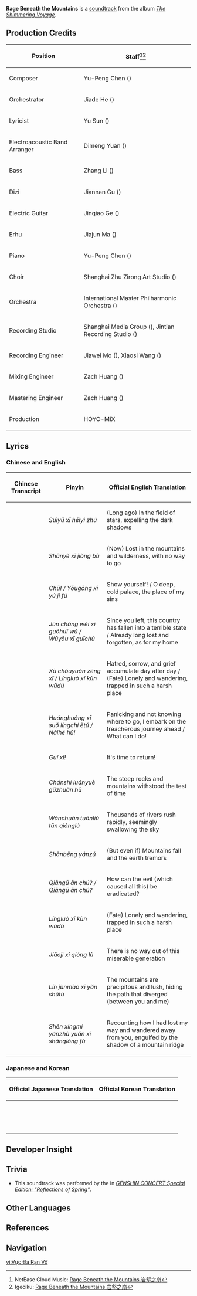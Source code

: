 {{Soundtrack Infobox
|title          =
|image          = The Shimmering Voyage.jpg
|album          = The Shimmering Voyage
|disc           = 3
|number         = 44
|featured       =
|featured2      =
|featured3      =
|featured_disc  =
|featured_disc2 =
|featured_disc3 =
|youtube_id     = _ZgWy5uvIiw
|youtube_time   = 997
|spotify_id     = 0PlBjUrb4GKSYhkujRKtzQ
|played_in      = Weekly Boss
|during         = [[Beneath the Dragon-Queller]] (Phase 2)
|domain         = Beneath the Dragon-Queller
|previous       = Ode to Azhdaha
|next           = Hymn of the Pearl
}}
{{Description|The faint rattling of this dragon lord's shackles and his deep, angry growl echo through the bowels of the mountains like memories of a bygone era.|[https://genshin.hoyoverse.com/en/news/detail/14511 Echo of Memories]}}
'''Rage Beneath the Mountains''' is a [[soundtrack]] from the album ''[[The Shimmering Voyage]]''.

==Production Credits==
{| class="wikitable" style="text-align:left; height:0.5em"
! Position
! Staff<ref>NetEase Cloud Music: [https://music.163.com/#/song?id=1861578703 Rage Beneath the Mountains 岩壑之崩]</ref><ref>Igeciku: [https://www.igeciku.com/song/12589565.html Rage Beneath the Mountains 岩壑之崩]</ref>
|-
! Composer
| Yu-Peng Chen ({{Lang|zh=陈致逸|mini=1}})
|-
! Orchestrator
| Jiade He ({{Lang|zh=何迦德|mini=1}})
|-
! Lyricist
| Yu Sun ({{Lang|zh=孙宇|mini=1}})
|-
! Electroacoustic Band Arranger
| Dimeng Yuan ({{Lang|zh=苑迪萌|mini=1}})
|-
! Bass
| Zhang Li ({{Lang|zh=张栗|mini=1}})
|-
! Dizi
| Jiannan Gu ({{Lang|zh=顾剑楠|mini=1}})
|-
! Electric Guitar
| Jinqiao Ge ({{Lang|zh=葛金桥|mini=1}})
|-
! Erhu
| Jiajun Ma ({{Lang|zh=马稼骏|mini=1}})
|-
! Piano
| Yu-Peng Chen ({{Lang|zh=陈致逸|mini=1}})
|-
! Choir
| Shanghai Zhu Zirong Art Studio ({{Lang|zh=上海朱梓溶艺术工作室|mini=1}})
|-
! Orchestra
| International Master Philharmonic Orchestra ({{Lang|zh=国际首席爱乐乐团|mini=1}})
|-
! Recording Studio
| Shanghai Media Group ({{Lang|zh=上海广播大厦|mini=1}}), Jintian Recording Studio ({{Lang|zh=金田录音棚|mini=1}})
|-
! Recording Engineer
| Jiawei Mo ({{Lang|zh=莫家伟|mini=1}}), Xiaosi Wang ({{Lang|zh=王小四|mini=1}})
|-
! Mixing Engineer
| Zach Huang ({{Lang|zh=黄巍|mini=1}})
|-
! Mastering Engineer
| Zach Huang ({{Lang|zh=黄巍|mini=1}})
|-
! Production
| HOYO-MiX
|}

==Lyrics==
===Chinese and English===
{| class="wikitable"
! Chinese Transcript !! Pinyin !! Official English Translation
|-
|{{Lang|mini=1|zh=邃宇兮 黑翳逐}} || ''Suìyǔ xī hēiyì zhú'' || (Long ago) In the field of stars, expelling the dark shadows
|-
|{{Lang|mini=1|zh=山野兮 窘步}} || ''Shānyě xī jiǒng bù'' || (Now) Lost in the mountains and wilderness, with no way to go
|-
|{{Lang|mini=1|zh=出！/ 幽宫兮 余既伏}} || ''Chū! / Yōugōng xī yú jì fú'' || Show yourself! / O deep, cold palace, the place of my sins
|-
|{{Lang|mini=1|zh=君常违兮 国隳芜 / 乌有兮 归处}} || ''Jūn cháng wéi xī guóhuī wú / Wūyǒu xī guīchù'' || Since you left, this country has fallen into a terrible state / Already long lost and forgotten, as for my home
|-
|{{Lang|mini=1|zh=蓄雠怨增欷 / 零落兮 困洿渎}} || ''Xù chóuyuàn zēng xī / Língluò xī kùn wūdú'' || Hatred, sorrow, and grief accumulate day after day / (Fate) Lonely and wandering, trapped in such a harsh place
|-
|{{Lang|mini=1|zh=惶惶兮 索陵迟恶途 / 奈何乎！}} || ''Huánghuáng xī suǒ língchí ètú / Nàihé hū!'' || Panicking and not knowing where to go, I embark on the treacherous journey ahead / What can I do!
|-
|{{Lang|mini=1|zh=归兮！}} || ''Guī xī!'' || It's time to return!
|-
|{{Lang|mini=1|zh=巉石峦岳毂转乎}} || ''Chánshí luányuè gǔzhuǎn hū'' || The steep rocks and mountains withstood the test of time
|-
|{{Lang|mini=1|zh=万川湍流吞穹庐}} || ''Wànchuān tuānliú tūn qiónglú'' || Thousands of rivers rush rapidly, seemingly swallowing the sky
|-
|{{Lang|mini=1|zh=山崩岩崒}} || ''Shānbēng yánzú'' || (But even if) Mountains fall and the earth tremors
|-
|{{Lang|mini=1|zh=愆辜安除？/ 愆辜安除？}} || ''Qiāngū ān chú? / Qiāngū ān chú?'' || How can the evil (which caused all this) be eradicated?
|-
|{{Lang|mini=1|zh=零落兮 困洿渎}} || ''Língluò xī kùn wūdú'' || (Fate) Lonely and wandering, trapped in such a harsh place
|-
|{{Lang|mini=1|zh=浇季兮 穷路}} || ''Jiāojì xī qióng lù'' || There is no way out of this miserable generation
|-
|{{Lang|mini=1|zh=林峻茂兮 掩殊途}} || ''Lín jùnmào xī yǎn shūtú'' || The mountains are precipitous and lush, hiding the path that diverged (between you and me)
|-
|{{Lang|mini=1|zh=审行迷延伫远兮 山穹覆}} || ''Shěn xíngmí yánzhù yuǎn xī shānqióng fù'' || Recounting how I had lost my way and wandered away from you, engulfed by the shadow of a mountain ridge
|}

===Japanese and Korean===
{| class="wikitable"
! Official Japanese Translation !! Official Korean Translation
|-
|{{Lang|mini=1|ja=凋落し　此処まで落ちた}} || {{Lang|mini=1|ko=(한때는) 심연의 우주 속에서 어두운 그림자를 내쫓았지만}}
|-
|{{Lang|mini=1|ja=吾が成せることなど　いずこに在る？}} || {{Lang|mini=1|ko=(지금은) 산과 황야에서 길을 잃었지}}
|-
|{{Lang|mini=1|ja=出でよ！}} || {{Lang|mini=1|ko=나오너라!}}
|-
|{{Lang|mini=1|ja=貴下が背いてより　この国土は荒れ堕ちた}} || {{Lang|mini=1|ko=네가 따난 뒤, 나라는 황폐해지고}}
|-
|{{Lang|mini=1|ja=怨恨と悲哀は溜まりゆく}} || {{Lang|mini=1|ko=증오, 원만, 슬픔만 계속 쌓여가네}}
|-
|{{Lang|mini=1|ja=惧れに導かれ　嶮しき道を歩んだ}} || {{Lang|mini=1|ko=방황 속에서 길을 잃고 험난하고 위험한 길을 나섰지}}
|-
|{{Lang|mini=1|ja=帰りし時　今来たれり！}} || {{Lang|mini=1|ko=이젠 돌아와야 해!}}
|-
|{{Lang|mini=1|ja=峻厳な岩と山々が幾重にも屈曲し}} || {{Lang|mini=1|ko=험준한 바위와 산악이 반복되고}}
|-
|{{Lang|mini=1|ja=万本の川は天穹をも呑み　かの勢いで荒らかに流れたり}} || {{Lang|mini=1|ko=하늘을 삼킬 것처럼 세차게 흘러가는 강줄기}}
|-
|{{Lang|mini=1|ja=山崩れ　岩砕かれても}} || {{Lang|mini=1|ko=(비록) 산이 무너지고 바위가 부서져도}}
|-
|{{Lang|mini=1|ja=全てを招きし元凶を祓えるか？}} || {{Lang|mini=1|ko=(이 모든 것을 초래한) 악을 어떻게 없앨 수 있을까?}}
|-
|{{Lang|mini=1|ja=凋落し　此処まで落ちた}} || {{Lang|mini=1|ko=(운명) 외롭게 따돌아다니다 이런 혹독한 곳에 갇혔지}}
|-
|{{Lang|mini=1|ja=乱世よ　もう往く先がない}} || {{Lang|mini=1|ko=벗어날 수 없는 고난한 세대}}
|-
|{{Lang|mini=1|ja=葉を茂らせる林よ　貴下を吾が違えし道程を隠し}} || {{Lang|mini=1|ko=가파르고 울창한 산, (나와 나의) 갈라진 길을 숨기고 있네}}
|-
|{{Lang|mini=1|ja=彷徨い立ち留まり　貴下と遠ざかりし吾を顧みて　峻嶺の影に覆われん}} || {{Lang|mini=1|ko=길을 잃고 헤매며 너와 멀어지는 난, 산의 그림자에 갇히게 되네}}
|}

==Developer Insight==
{{Transclude|Ode to Azhdaha|Developer Insight}}

==Trivia==
* This soundtrack was performed by the {{w|Shanghai Symphony Orchestra}} in ''[[Genshin Concert/Reflections of Spring|GENSHIN CONCERT Special Edition: "Reflections of Spring"]]''.

==Other Languages==
{{Other Languages|default_hidden = 1
|en      = Rage Beneath the Mountains
|zhs     = 岩壑之崩
|zhs_rm  = Yánhè zhī Bēng
|zht     = 岩壑之崩
|zht_rm  = Yánhuò zhī Bēng
|ja      = 山岳は崩れ
|ja_rm   = Sangaku wa Kuzure
|ko      = Rage Beneath the Mountains<ref name=drumalong>Event: [[The Almighty Arataki Great and Glorious Drumalong Festival]]</ref>
|es      = La ira bajo las montañas<ref name=drumalong />
|fr      = Grondement des ravins<ref name=drumalong />
|ru      = Ярость под скалами<ref name=drumalong />
|th      = Rage Beneath the Mountains<ref name=drumalong />
|vi      = Vực Đá Rạn Vỡ<ref name=drumalong />
|de      = Wut unter den Bergen<ref name=drumalong />
|id      = Rage Beneath the Mountains<ref name=drumalong />
|pt      = Colapso de Montanhas<ref name=drumalong />
}}

==References==
{{Reflist}}

==Navigation==
{{Soundtrack Navbox|The Shimmering Voyage}}

[[vi:Vực Đá Rạn Vỡ]]